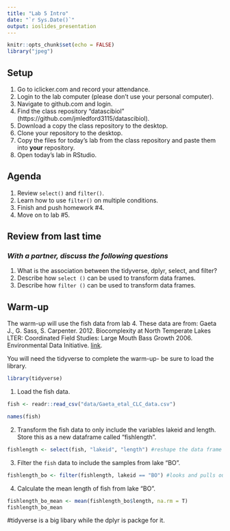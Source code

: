 ```yaml
---
title: "Lab 5 Intro"
date: "`r Sys.Date()`"
output: ioslides_presentation
---
```


```r
knitr::opts_chunk$set(echo = FALSE)
library("jpeg")
```

## Setup
1. Go to iclicker.com and record your attendance.
2. Login to the lab computer (please don't use your personal computer).  
3. Navigate to github.com and login.  
4. Find the class repository "datascibiol" (https://github.com/jmledford3115/datascibiol).  
5. Download a copy the class repository to the desktop.  
6. Clone your repository to the desktop.  
7. Copy the files for today's lab from the class repository and paste them into **your** repository.  
8. Open today's lab in RStudio.  

## Agenda
1. Review `select()` and `filter()`.  
2. Learn how to use `filter()` on multiple conditions.  
3. Finish and push homework #4.  
4. Move on to lab #5.  

## Review from last time
### *With a partner, discuss the following questions*
1. What is the association between the tidyverse, dplyr, select, and filter?  
2. Describe how `select ()` can be used to transform data frames.  
3. Describe how `filter ()` can be used to transform data frames. 

## Warm-up
The warm-up will use the fish data from lab 4. These data are from: Gaeta J., G. Sass, S. Carpenter. 2012. Biocomplexity at North Temperate Lakes LTER: Coordinated Field Studies: Large Mouth Bass Growth 2006. Environmental Data Initiative.  [link](https://portal.edirepository.org/nis/mapbrowse?scope=knb-lter-ntl&identifier=267). 

You will need the tidyverse to complete the warm-up- be sure to load the library.  

```r
library(tidyverse)
```


1. Load the fish data. 
```r
fish <- readr::read_csv("data/Gaeta_etal_CLC_data.csv")
```

```r
names(fish)
```



2. Transform the fish data to only include the variables lakeid and length.  Store this as a new dataframe called "fishlength".   

```r
fishlength <- select(fish, "lakeid", "length") #reshape the data frame 
```


3. Filter the `fish` data to include the samples from lake "BO".  
```r
fishlength_bo <- filter(fishlength, lakeid == "BO") #looks and pulls out data of interest 
```


4. Calculate the mean length of fish from lake "BO".  

```r
fishlength_bo_mean <- mean(fishlength_bo$length, na.rm = T)
fishlength_bo_mean
```

#tidyverse is a big libary while the dplyr is packge for it.
